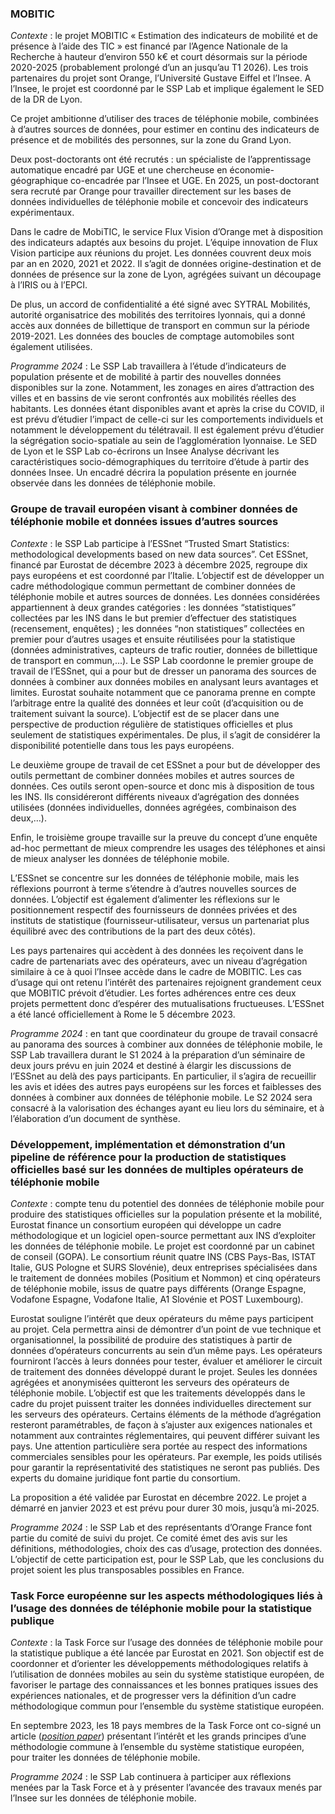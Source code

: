 ###  MOBITIC

*Contexte* : le projet MOBITIC « Estimation des indicateurs de mobilité
et de présence à l'aide des TIC » est financé par l'Agence Nationale de
la Recherche à hauteur d'environ 550 k€ et court désormais sur la
période 2020-2025 (probablement prolongé d'un an jusqu'au T1 2026). Les
trois partenaires du projet sont Orange, l'Université Gustave Eiffel et
l'Insee. A l'Insee, le projet est coordonné par le SSP Lab et implique
également le SED de la DR de Lyon.


Ce projet ambitionne d'utiliser des traces de téléphonie mobile,
combinées à d'autres sources de données, pour estimer en continu des
indicateurs de présence et de mobilités des personnes, sur la zone du
Grand Lyon.


Deux post-doctorants ont été recrutés : un spécialiste de
l'apprentissage automatique encadré par UGE et une chercheuse en
économie-géographique co-encadrée par l'Insee et UGE. En 2025, un
post-doctorant sera recruté par Orange pour travailler directement sur
les bases de données individuelles de téléphonie mobile et concevoir des
indicateurs expérimentaux.


Dans le cadre de MobiTIC, le service Flux Vision d'Orange met à
disposition des indicateurs adaptés aux besoins du projet. L'équipe
innovation de Flux Vision participe aux réunions du projet. Les données
couvrent deux mois par an en 2020, 2021 et 2022. Il s'agit de données
origine-destination et de données de présence sur la zone de Lyon,
agrégées suivant un découpage à l'IRIS ou à l'EPCI.


De plus, un accord de confidentialité a été signé avec SYTRAL Mobilités,
autorité organisatrice des mobilités des territoires lyonnais, qui a
donné accès aux données de billettique de transport en commun sur la
période 2019-2021. Les données des boucles de comptage automobiles sont
également utilisées.


*Programme 2024* : Le SSP Lab travaillera à l'étude d'indicateurs de
population présente et de mobilité à partir des nouvelles données
disponibles sur la zone. Notamment, les zonages en aires d'attraction
des villes et en bassins de vie seront confrontés aux mobilités réelles
des habitants. Les données étant disponibles avant et après la crise du
COVID, il est prévu d'étudier l'impact de celle-ci sur les comportements
individuels et notamment le développement du télétravail. Il est
également prévu d'étudier la ségrégation socio-spatiale au sein de
l'agglomération lyonnaise. Le SED de Lyon et le SSP Lab co-écrirons un
Insee Analyse décrivant les caractéristiques socio-démographiques du
territoire d'étude à partir des données Insee. Un encadré décrira la
population présente en journée observée dans les données de téléphonie
mobile.


### Groupe de travail européen visant à combiner données de téléphonie mobile et données issues d’autres sources

*Contexte* : le SSP Lab participe à l’ESSnet “Trusted Smart Statistics: methodological developments based on new data sources”. Cet ESSnet, financé par Eurostat de décembre 2023 à décembre 2025, regroupe dix pays européens et est coordonné par l’Italie. L’objectif est de développer un cadre méthodologique commun permettant de combiner données de téléphonie mobile et autres sources de données. Les données considérées appartiennent à deux grandes catégories : les données “statistiques” collectées par les INS dans le but premier d’effectuer des statistiques (recensement, enquêtes) ; les données “non statistiques” collectées en premier pour d’autres usages et ensuite réutilisées pour la statistique (données administratives, capteurs de trafic routier, données de billettique de transport en commun,...). Le SSP Lab coordonne le premier groupe de travail de l’ESSnet, qui a pour but de dresser un panorama des sources de données à combiner aux données mobiles en analysant leurs avantages et limites. Eurostat souhaite notamment que ce panorama prenne en compte l’arbitrage entre la qualité des données et leur coût (d’acquisition ou de traitement suivant la source). L’objectif est de se placer dans une perspective de production régulière de statistiques officielles et plus seulement de statistiques expérimentales. De plus, il s’agit de considérer la disponibilité potentielle dans tous les pays européens.

Le deuxième groupe de travail de cet ESSnet a pour but de développer des outils permettant de combiner données mobiles et autres sources de données. Ces outils seront open-source et donc mis à disposition de tous les INS. Ils considéreront différents niveaux d’agrégation des données utilisées (données individuelles, données agrégées, combinaison des deux,…).

Enfin, le troisième groupe travaille sur la preuve du concept d’une enquête ad-hoc permettant de mieux comprendre les usages des téléphones et ainsi de mieux analyser les données de téléphonie mobile.

L’ESSnet se concentre sur les données de téléphonie mobile, mais les réflexions pourront à terme s’étendre à d’autres nouvelles sources de données. L’objectif est également d’alimenter les réflexions sur le positionnement respectif des fournisseurs de données privées et des instituts de statistique (fournisseur-utilisateur, versus un partenariat plus équilibré avec des contributions de la part des deux côtés).

Les pays partenaires qui accèdent à des données les reçoivent dans le cadre de partenariats avec des opérateurs, avec un niveau d’agrégation similaire à ce à quoi l’Insee accède dans le cadre de MOBITIC. Les cas d’usage qui ont retenu l’intérêt des partenaires rejoignent grandement ceux que MOBITIC prévoit d’étudier. Les fortes adhérences entre ces deux projets permettent donc d’espérer des mutualisations fructueuses. L’ESSnet a été lancé officiellement à Rome le 5 décembre 2023.

*Programme 2024* : en tant que coordinateur du groupe de travail consacré au panorama des sources à combiner aux données de téléphonie mobile, le SSP Lab travaillera durant le S1 2024 à la préparation d’un séminaire de deux jours prévu en juin 2024 et destiné à élargir les discussions de l’ESSnet au delà des pays participants. En particulier, il s’agira de recueillir les avis et idées des autres pays européens sur les forces et faiblesses des données à combiner aux données de téléphonie mobile. Le S2 2024 sera consacré à la valorisation des échanges ayant eu lieu lors du séminaire, et à l’élaboration d’un document de synthèse.


### Développement, implémentation et démonstration d’un pipeline de référence pour la production de statistiques officielles basé sur les données de multiples opérateurs de téléphonie mobile

*Contexte* : compte tenu du potentiel des données de téléphonie mobile pour produire des statistiques officielles sur la population présente et la mobilité, Eurostat finance un consortium européen qui développe un cadre méthodologique et un logiciel open-source permettant aux INS d’exploiter les données de téléphonie mobile. Le projet est coordonné par un cabinet de conseil (GOPA). Le consortium réunit quatre INS (CBS Pays-Bas, ISTAT Italie, GUS Pologne et SURS Slovénie), deux entreprises spécialisées dans le traitement de données mobiles (Positium et Nommon) et cinq opérateurs de téléphonie mobile, issus de quatre pays différents (Orange Espagne, Vodafone Espagne, Vodafone Italie, A1 Slovénie et POST Luxembourg).

Eurostat souligne l’intérêt que deux opérateurs du même pays participent au projet. Cela permettra ainsi de démontrer d’un point de vue technique et organisationnel, la possibilité de produire des statistiques à partir de données d’opérateurs concurrents au sein d’un même pays. Les opérateurs fourniront l’accès à leurs données pour tester, évaluer et améliorer le circuit de traitement des données développé durant le projet. Seules les données agrégées et anonymisées quitteront les serveurs des opérateurs de téléphonie mobile. L’objectif est que les traitements développés dans le cadre du projet puissent traiter les données individuelles directement sur les serveurs des opérateurs. Certains éléments de la méthode d’agrégation resteront paramétrables, de façon à s’ajuster aux exigences nationales et notamment aux contraintes réglementaires, qui peuvent différer suivant les pays. Une attention particulière sera portée au respect des informations commerciales sensibles pour les opérateurs. Par exemple, les poids utilisés pour garantir la représentativité des statistiques ne seront pas publiés. Des experts du domaine juridique font partie du consortium.

La proposition a été validée par Eurostat en décembre 2022. Le projet a démarré en janvier 2023 et est prévu pour durer 30 mois, jusqu’à mi-2025.

*Programme 2024* : le SSP Lab et des représentants d’Orange France font partie du comité de suivi du projet. Ce comité émet des avis sur les définitions, méthodologies, choix des cas d’usage, protection des données. L’objectif de cette participation est, pour le SSP Lab, que les conclusions du projet soient les plus transposables possibles en France.


###  Task Force européenne sur les aspects méthodologiques liés à l'usage des données de téléphonie mobile pour la statistique publique


*Contexte* : la Task Force sur l'usage des données de téléphonie mobile
pour la statistique publique a été lancée par Eurostat en 2021. Son
objectif est de coordonner et d'orienter les développements
méthodologiques relatifs à l'utilisation de données mobiles au sein du
système statistique européen, de favoriser le partage des connaissances
et les bonnes pratiques issues des expériences nationales, et de
progresser vers la définition d'un cadre méthodologique commun pour
l'ensemble du système statistique européen.

En septembre 2023, les 18 pays membres de la Task Force ont co-signé un
article ([*position
paper*](https://ec.europa.eu/eurostat/web/products-statistical-reports/w/ks-ft-23-001))
présentant l'intérêt et les grands principes d'une méthodologie commune
à l'ensemble du système statistique européen, pour traiter les données
de téléphonie mobile.

*Programme 2024* : le SSP Lab continuera à participer aux réflexions
menées par la Task Force et à y présenter l'avancée des travaux menés
par l'Insee sur les données de téléphonie mobile.
